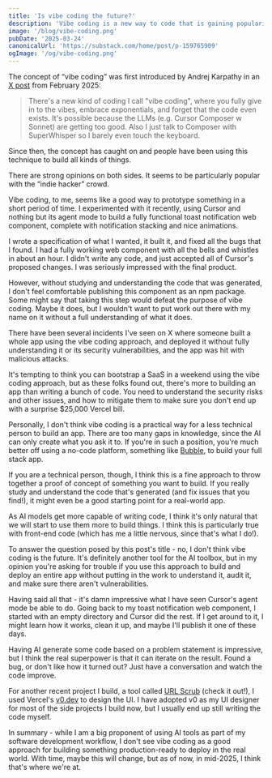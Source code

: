 ```yaml
---
title: 'Is vibe coding the future?'
description: 'Vibe coding is a new way to code that is gaining popularity. But is it the future?'
image: '/blog/vibe-coding.png'
pubDate: '2025-03-24'
canonicalUrl: 'https://substack.com/home/post/p-159765909'
ogImage: '/og/vibe-coding.png'
---
```


The concept of “vibe coding” was first introduced by Andrej Karpathy in an [X post](https://x.com/karpathy/status/1886192184808149383) from February 2025:

> There's a new kind of coding I call "vibe coding", where you fully give in to the vibes, embrace exponentials, and forget that the code even exists. It's possible because the LLMs (e.g. Cursor Composer w Sonnet) are getting too good. Also I just talk to Composer with SuperWhisper so I barely even touch the keyboard.

Since then, the concept has caught on and people have been using this technique to build all kinds of things.

There are strong opinions on both sides. It seems to be particularly popular with the “indie hacker” crowd.

Vibe coding, to me, seems like a good way to prototype something in a short period of time. I experimented with it recently, using Cursor and nothing 
but its agent mode to build a fully functional toast notification web component, complete with notification stacking and nice animations.

I wrote a specification of what I wanted, it built it, and fixed all the bugs that I found. I had a fully working web component with all the bells and 
whistles in about an hour. I didn't write any code, and just accepted all of Cursor's proposed changes. I was seriously impressed with the final product.

However, without studying and understanding the code that was generated, I don't feel comfortable publishing this component as an npm package. Some might 
say that taking this step would defeat the purpose of vibe coding. Maybe it does, but I wouldn't want to put work out there with my name on it without 
a full understanding of what it does.

There have been several incidents I've seen on X where someone built a whole app using the vibe coding approach, and deployed it without fully understanding 
it or its security vulnerabilities, and the app was hit with malicious attacks.

It's tempting to think you can bootstrap a SaaS in a weekend using the vibe coding approach, but as these folks found out, there's more to building an app 
than writing a bunch of code. You need to understand the security risks and other issues, and how to mitigate them to make sure you don't end up with a 
surprise $25,000 Vercel bill.

Personally, I don't think vibe coding is a practical way for a less technical person to build an app. There are too many gaps in knowledge, since the AI 
can only create what you ask it to. If you're in such a position, you're much better off using a no-code platform, something like [Bubble](https://bubble.io/), 
to build your full stack app.

If you are a technical person, though, I think this is a fine approach to throw together a proof of concept of something you want to build. If you really 
study and understand the code that's generated (and fix issues that you find!), it might even be a good starting point for a real-world app.

As AI models get more capable of writing code, I think it's only natural that we will start to use them more to build things. I think this is particularly 
true with front-end code (which has me a little nervous, since that's what I do!).

To answer the question posed by this post's title - no, I don't think vibe coding is the future. It's definitely another tool for the AI toolbox, but in my 
opinion you're asking for trouble if you use this approach to build and deploy an entire app without putting in the work to understand it, audit it, 
and make sure there aren't vulnerabilities.

Having said all that - it's damn impressive what I have seen Cursor's agent mode be able to do. Going back to my toast notification web component, I started 
with an empty directory and Cursor did the rest. If I get around to it, I might learn how it works, clean it up, and maybe I'll publish it one of these days.

Having AI generate some code based on a problem statement is impressive, but I think the real superpower is that it can iterate on the result. Found a bug, 
or don't like how it turned out? Just have a conversation and watch the code improve.

For another recent project I build, a tool called [URL Scrub](https://urlscrub.com) (check it out!), I used Vercel's [v0.dev](https://v0.dev) to design the UI. I have adopted 
v0 as my UI designer for most of the side projects I build now, but I usually end up still writing the code myself.

In summary - while I am a big proponent of using AI tools as part of my software development workflow, I don't see vibe coding as a good approach for building something
production-ready to deploy in the real world. With time, maybe this will change, but as of now, in mid-2025, I think that's where we're at.
